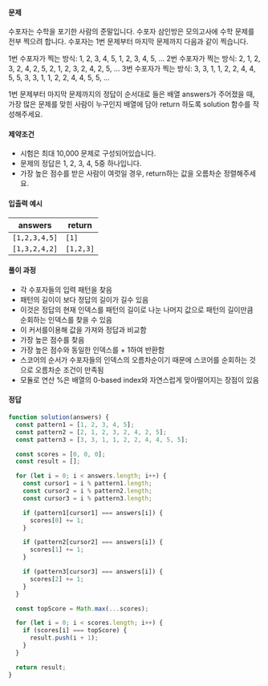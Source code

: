 #### 문제

수포자는 수학을 포기한 사람의 준말입니다. 수포자 삼인방은 모의고사에 수학 문제를 전부 찍으려 합니다. 수포자는 1번 문제부터 마지막 문제까지 다음과 같이 찍습니다.

1번 수포자가 찍는 방식: 1, 2, 3, 4, 5, 1, 2, 3, 4, 5, ...
2번 수포자가 찍는 방식: 2, 1, 2, 3, 2, 4, 2, 5, 2, 1, 2, 3, 2, 4, 2, 5, ...
3번 수포자가 찍는 방식: 3, 3, 1, 1, 2, 2, 4, 4, 5, 5, 3, 3, 1, 1, 2, 2, 4, 4, 5, 5, ...

1번 문제부터 마지막 문제까지의 정답이 순서대로 들은 배열 answers가 주어졌을 때, 가장 많은 문제를 맞힌 사람이 누구인지 배열에 담아 return 하도록 solution 함수를 작성해주세요.

#### 제약조건

- 시험은 최대 10,000 문제로 구성되어있습니다.
- 문제의 정답은 1, 2, 3, 4, 5중 하나입니다.
- 가장 높은 점수를 받은 사람이 여럿일 경우, return하는 값을 오름차순 정렬해주세요.

#### 입출력 예시

| answers       | return    |
| ------------- | --------- |
| `[1,2,3,4,5]` | `[1]`     |
| `[1,3,2,4,2]` | `[1,2,3]` |

#### 풀이 과정

- 각 수포자들의 입력 패턴을 찾음
- 패턴의 길이이 보다 정답의 길이가 길수 있음
- 이것은 정답의 현재 인덱스를 패턴의 길이로 나눈 나머지 값으로 패턴의 길이만큼 순회하는 인덱스를 찾을 수 있음
- 이 커서를이용해 값을 가져와 정답과 비교함
- 가장 높은 점수를 찾음
- 가장 높은 점수와 동일한 인덱스를 + 1하여 반환함
- 스코어의 순서가 수포자들의 인덱스의 오름차순이기 때문에 스코어를 순회하는 것으로 오름차순 조건이 만족됨
- 모듈로 연산 %은 배열의 0-based index와 자연스럽게 맞아떨어지는 장점이 있음

#### 정답

```javascript
function solution(answers) {
  const pattern1 = [1, 2, 3, 4, 5];
  const pattern2 = [2, 1, 2, 3, 2, 4, 2, 5];
  const pattern3 = [3, 3, 1, 1, 2, 2, 4, 4, 5, 5];

  const scores = [0, 0, 0];
  const result = [];

  for (let i = 0; i < answers.length; i++) {
    const cursor1 = i % pattern1.length;
    const cursor2 = i % pattern2.length;
    const cursor3 = i % pattern3.length;

    if (pattern1[cursor1] === answers[i]) {
      scores[0] += 1;
    }

    if (pattern2[cursor2] === answers[i]) {
      scores[1] += 1;
    }

    if (pattern3[cursor3] === answers[i]) {
      scores[2] += 1;
    }
  }

  const topScore = Math.max(...scores);

  for (let i = 0; i < scores.length; i++) {
    if (scores[i] === topScore) {
      result.push(i + 1);
    }
  }

  return result;
}
```
